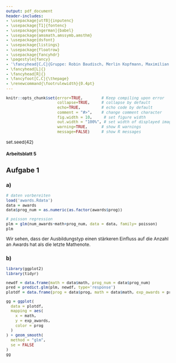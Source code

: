 ```yaml
---
output: pdf_document
header-includes: 
- \usepackage[utf8]{inputenc}
- \usepackage[T1]{fontenc}
- \usepackage[ngerman]{babel}
- \usepackage{amsmath,amssymb,amsthm}
- \usepackage{dsfont}
- \usepackage{listings}
- \usepackage{floatrow}
- \usepackage{fancyhdr}
- \pagestyle{fancy}
- '\fancyhead[C,C]{Gruppe: Robin Baudisch, Merlin Kopfmann, Maximilian Neudert}'
- \fancyhead[L]{}
- \fancyhead[R]{}
- \fancyfoot[C,C]{\thepage}
- \renewcommand{\footrulewidth}{0.4pt}
---
```


<style type="text/css">
body{
  font-size: 12px;
}
h1 {
  font-size: 18px;
}
h1 {
  font-size: 14px;
}
h1 {
  font-size: 12px;
}
</style>

```r
knitr::opts_chunk$set(error=TRUE,        # Keep compiling upon error
                      collapse=TRUE,     # collapse by default
                      echo=TRUE,         # echo code by default
                      comment = "#>",    # change comment character
                      fig.width = 10,     # set figure width
                      out.width = "100%", # set width of displayed images
                      warning=TRUE,      # show R warnings
                      message=FALSE)     # show R messages
```

<!---** Hochschule Darmstadt | Studiengang Data Science | Sommersemester 2019 **--->

set.seed(42)

# Arbeitsblatt 5

## Aufgabe 1

### a)

```r
# daten vorbereiten
load('awards.Rdata')
data = awards
data$prog_num = as.numeric(as.factor(awards$prog))

# poisson regression
plm = glm(num_awards~math+prog_num, data = data, family= poisson)
plm
```

Wir sehen, dass der Ausbildungstyp einen stärkeren Einfluss auf die Anzahl an Awards hat als die letzte Mathenote.

### b)

```r
library(ggplot2)
library(tidyr)

newdf = data.frame(math = data$math, prog_num = data$prog_num)
pred = predict.glm(plm, newdf, type='response')
plotdf = data.frame(prog = data$prog, math = data$math, exp_awards = pred)

gg = ggplot(
  data = plotdf,
  mapping = aes(
    x = math,
    y = exp_awards,
    color = prog
  )
) + geom_smooth(
  method = "glm",
  se = FALSE
)
gg

```










